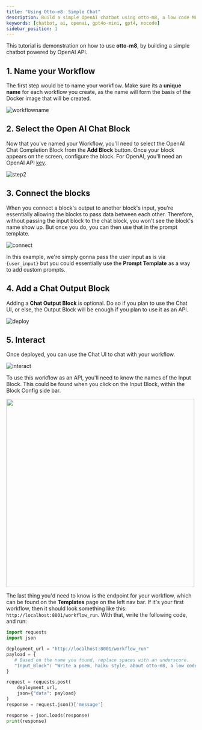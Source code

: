 ```yaml
---
title: "Using Otto-m8: Simple Chat"
description: Build a simple OpenAI chatbot using otto-m8, a low code ML platform.
keywords: [chatbot, ai, openai, gpt4o-mini, gpt4, nocode]
sidebar_position: 1
---
```


This tutorial is demonstration on how to use **otto-m8**, by building a simple chatbot
powered by OpenAI API. 

## 1. Name your Workflow

The first step would be to name your workflow. Make sure its a **unique name** for each workflow
you create, as the name will form the basis of the Docker image that will be created.

![workflowname](./name_workflow.gif)

## 2. Select the Open AI Chat Block

Now that you've named your Workflow, you'll need to select the OpenAI Chat Completion Block 
from the **Add Block** button. Once your block appears on the screen, configure the block.
For OpenAI, you'll need an OpenAI API [key](https://help.openai.com/en/articles/4936850-where-do-i-find-my-openai-api-key).

![step2](./step2.gif)

## 3. Connect the blocks

When you connect a block's output to another block's input, you're essentially allowing the blocks
to pass data between each other. Therefore, without passing the input block to the chat block, you won't see
the block's name show up. But once you do, you can then use that in the prompt template.

![connect](./connectblocks.gif)

In this example, we're simply gonna pass the user input as is via `{user_input}` but you could essentially
use the **Prompt Template** as a way to add custom prompts.

## 4. Add a Chat Output Block

Adding a **Chat Output Block** is optional. Do so if you plan to use the Chat UI, or else, the Output Block
will be enough if you plan to use it as an API.

![deploy](./chatanddeploy.gif)

## 5. Interact

Once deployed, you can use the Chat UI to chat with your workflow.

![interact](./chat.png)

To use this workflow as an API, you'll need to know the names of the Input Block. This
could be found when you click on the Input Block, within the Block Config side bar. 
<br/>


<img src={blockConfigImg} width='500px'></img>


The last thing you'd need to know is the endpoint for your workflow, which can be found
on the **Templates** page on the left nav bar. If it's your first workflow, then it should
look something like this: `http://localhost:8001/workflow_run`. With that, write the following code,
and run:

```python showLineNumbers
import requests
import json

deployment_url = "http://localhost:8001/workflow_run"
payload = {
   # Based on the name you found, replace spaces with an underscore.
   "Input_Block": "Write a poem, haiku style, about otto-m8, a low code automation platform"
}

request = requests.post(
    deployment_url, 
    json={"data": payload}
)
response = request.json()['message']

response = json.loads(response)
print(response)
```

